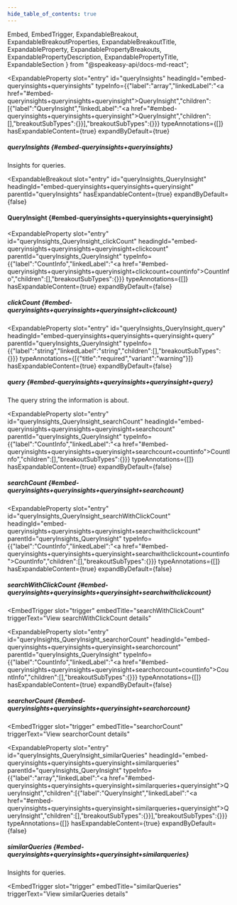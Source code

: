 ```yaml
---
hide_table_of_contents: true
---
```

  Embed,
  EmbedTrigger,
  ExpandableBreakout,
  ExpandableBreakoutProperties,
  ExpandableBreakoutTitle,
  ExpandableProperty,
  ExpandablePropertyBreakouts,
  ExpandablePropertyDescription,
  ExpandablePropertyTitle,
  ExpandableSection
} from "@speakeasy-api/docs-md-react";

<ExpandableSection>

<ExpandableProperty
  slot="entry"
  id="queryInsights"
  headingId="embed-queryinsights+queryinsights"
  typeInfo={{"label":"array","linkedLabel":"<a href=\"#embed-queryinsights+queryinsights+queryinsight\">QueryInsight</a>","children":[{"label":"QueryInsight","linkedLabel":"<a href=\"#embed-queryinsights+queryinsights+queryinsight\">QueryInsight</a>","children":[],"breakoutSubTypes":{}}],"breakoutSubTypes":{}}}
  typeAnnotations={[]}
  hasExpandableContent={true}
  expandByDefault={true}
>

<ExpandablePropertyTitle slot="title">

##### queryInsights \{#embed-queryinsights+queryinsights\}

</ExpandablePropertyTitle>

<ExpandablePropertyDescription slot="description">

Insights for queries.

</ExpandablePropertyDescription>

<ExpandablePropertyBreakouts slot="breakouts">

<ExpandableBreakout
  slot="entry"
  id="queryInsights_QueryInsight"
  headingId="embed-queryinsights+queryinsights+queryinsight"
  parentId="queryInsights"
  hasExpandableContent={true}
  expandByDefault={false}
>

<ExpandableBreakoutTitle slot="title">

#### QueryInsight \{#embed-queryinsights+queryinsights+queryinsight\}

</ExpandableBreakoutTitle>

<ExpandableBreakoutProperties slot="properties">

<ExpandableProperty
  slot="entry"
  id="queryInsights_QueryInsight_clickCount"
  headingId="embed-queryinsights+queryinsights+queryinsight+clickcount"
  parentId="queryInsights_QueryInsight"
  typeInfo={{"label":"CountInfo","linkedLabel":"<a href=\"#embed-queryinsights+queryinsights+queryinsight+clickcount+countinfo\">CountInfo</a>","children":[],"breakoutSubTypes":{}}}
  typeAnnotations={[]}
  hasExpandableContent={true}
  expandByDefault={false}
>

<ExpandablePropertyTitle slot="title">

##### clickCount \{#embed-queryinsights+queryinsights+queryinsight+clickcount\}

</ExpandablePropertyTitle>

<ExpandablePropertyBreakouts slot="breakouts">

<Embed slot="embed">

<EmbedTrigger slot="trigger" embedTitle="clickCount" triggerText="View clickCount details">

<Embedclickcount />

</EmbedTrigger>

</Embed>

</ExpandablePropertyBreakouts>

</ExpandableProperty>

<ExpandableProperty
  slot="entry"
  id="queryInsights_QueryInsight_query"
  headingId="embed-queryinsights+queryinsights+queryinsight+query"
  parentId="queryInsights_QueryInsight"
  typeInfo={{"label":"string","linkedLabel":"string","children":[],"breakoutSubTypes":{}}}
  typeAnnotations={[{"title":"required","variant":"warning"}]}
  hasExpandableContent={true}
  expandByDefault={false}
>

<ExpandablePropertyTitle slot="title">

##### query \{#embed-queryinsights+queryinsights+queryinsight+query\}

</ExpandablePropertyTitle>

<ExpandablePropertyDescription slot="description">

The query string the information is about.

</ExpandablePropertyDescription>

</ExpandableProperty>

<ExpandableProperty
  slot="entry"
  id="queryInsights_QueryInsight_searchCount"
  headingId="embed-queryinsights+queryinsights+queryinsight+searchcount"
  parentId="queryInsights_QueryInsight"
  typeInfo={{"label":"CountInfo","linkedLabel":"<a href=\"#embed-queryinsights+queryinsights+queryinsight+searchcount+countinfo\">CountInfo</a>","children":[],"breakoutSubTypes":{}}}
  typeAnnotations={[]}
  hasExpandableContent={true}
  expandByDefault={false}
>

<ExpandablePropertyTitle slot="title">

##### searchCount \{#embed-queryinsights+queryinsights+queryinsight+searchcount\}

</ExpandablePropertyTitle>

<ExpandablePropertyBreakouts slot="breakouts">

<Embed slot="embed">

<EmbedTrigger slot="trigger" embedTitle="searchCount" triggerText="View searchCount details">

<Embedsearchcount />

</EmbedTrigger>

</Embed>

</ExpandablePropertyBreakouts>

</ExpandableProperty>

<ExpandableProperty
  slot="entry"
  id="queryInsights_QueryInsight_searchWithClickCount"
  headingId="embed-queryinsights+queryinsights+queryinsight+searchwithclickcount"
  parentId="queryInsights_QueryInsight"
  typeInfo={{"label":"CountInfo","linkedLabel":"<a href=\"#embed-queryinsights+queryinsights+queryinsight+searchwithclickcount+countinfo\">CountInfo</a>","children":[],"breakoutSubTypes":{}}}
  typeAnnotations={[]}
  hasExpandableContent={true}
  expandByDefault={false}
>

<ExpandablePropertyTitle slot="title">

##### searchWithClickCount \{#embed-queryinsights+queryinsights+queryinsight+searchwithclickcount\}

</ExpandablePropertyTitle>

<ExpandablePropertyBreakouts slot="breakouts">

<Embed slot="embed">

<EmbedTrigger
  slot="trigger"
  embedTitle="searchWithClickCount"
  triggerText="View searchWithClickCount details"
>

<Embedsearchwithclickcount />

</EmbedTrigger>

</Embed>

</ExpandablePropertyBreakouts>

</ExpandableProperty>

<ExpandableProperty
  slot="entry"
  id="queryInsights_QueryInsight_searchorCount"
  headingId="embed-queryinsights+queryinsights+queryinsight+searchorcount"
  parentId="queryInsights_QueryInsight"
  typeInfo={{"label":"CountInfo","linkedLabel":"<a href=\"#embed-queryinsights+queryinsights+queryinsight+searchorcount+countinfo\">CountInfo</a>","children":[],"breakoutSubTypes":{}}}
  typeAnnotations={[]}
  hasExpandableContent={true}
  expandByDefault={false}
>

<ExpandablePropertyTitle slot="title">

##### searchorCount \{#embed-queryinsights+queryinsights+queryinsight+searchorcount\}

</ExpandablePropertyTitle>

<ExpandablePropertyBreakouts slot="breakouts">

<Embed slot="embed">

<EmbedTrigger
  slot="trigger"
  embedTitle="searchorCount"
  triggerText="View searchorCount details"
>

<Embedsearchorcount />

</EmbedTrigger>

</Embed>

</ExpandablePropertyBreakouts>

</ExpandableProperty>

<ExpandableProperty
  slot="entry"
  id="queryInsights_QueryInsight_similarQueries"
  headingId="embed-queryinsights+queryinsights+queryinsight+similarqueries"
  parentId="queryInsights_QueryInsight"
  typeInfo={{"label":"array","linkedLabel":"<a href=\"#embed-queryinsights+queryinsights+queryinsight+similarqueries+queryinsight\">QueryInsight</a>","children":[{"label":"QueryInsight","linkedLabel":"<a href=\"#embed-queryinsights+queryinsights+queryinsight+similarqueries+queryinsight\">QueryInsight</a>","children":[],"breakoutSubTypes":{}}],"breakoutSubTypes":{}}}
  typeAnnotations={[]}
  hasExpandableContent={true}
  expandByDefault={false}
>

<ExpandablePropertyTitle slot="title">

##### similarQueries \{#embed-queryinsights+queryinsights+queryinsight+similarqueries\}

</ExpandablePropertyTitle>

<ExpandablePropertyDescription slot="description">

Insights for queries.

</ExpandablePropertyDescription>

<ExpandablePropertyBreakouts slot="breakouts">

<Embed slot="embed">

<EmbedTrigger
  slot="trigger"
  embedTitle="similarQueries"
  triggerText="View similarQueries details"
>

<Embedsimilarqueries />

</EmbedTrigger>

</Embed>

</ExpandablePropertyBreakouts>

</ExpandableProperty>

</ExpandableBreakoutProperties>

</ExpandableBreakout>

</ExpandablePropertyBreakouts>

</ExpandableProperty>

</ExpandableSection>